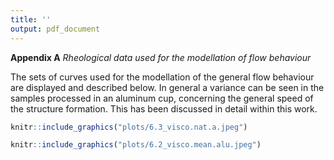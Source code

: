 ```yaml
---
title: ''
output: pdf_document
---
```


\section{Supplementary Material}

**Appendix A**
\newline
*Rheological data used for the modellation of flow behaviour*

The sets of curves used for the modellation of the general flow behaviour are displayed and described below. In general a variance can be seen in the samples processed in an aluminum cup, concerning the general speed of the structure formation. This has been discussed in detail within this work.

```r
knitr::include_graphics("plots/6.3_visco.nat.a.jpeg")
```
```r
knitr::include_graphics("plots/6.2_visco.mean.alu.jpeg")
```
